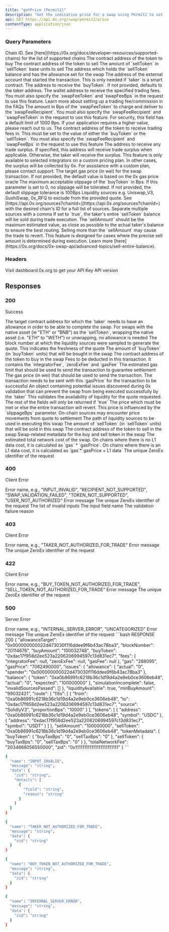 ```yaml
---
title: "getPrice (Permit2)"
description: "Get the indicative price for a swap using Permit2 to set allowances"
api: GET https://api.0x.org/swap/permit2/price
contentType: application/json
---
```


### Query Parameters
<ParamField path="chainId" type="integer" required>
Chain ID. See [here](https://0x.org/docs/developer-resources/supported-chains) for the list of supported chains
</ParamField>

<ParamField path="buyToken" type="string" required>
The contract address of the token to buy
</ParamField>

<ParamField path="sellToken" type="string" required>
The contract address of the token to sell
</ParamField>

<ParamField path="sellAmount" type="string" required>
The amount of `sellToken` in `sellToken` base units to sell
</ParamField>

<ParamField path="taker" type="string">
The address which holds the `sellToken` balance and has the allowance set for the swap
</ParamField>

<ParamField path="txOrigin" type="string">
The address of the external account that started the transaction. This is only needed if `taker` is a smart contract.
</ParamField>

<ParamField path="recipient" type="string">
The address to receive the `buyToken`. If not provided, defaults to the taker address.
</ParamField>

<ParamField path="swapFeeRecipient" type="string">
The wallet address to receive the specified trading fees. You must also specify the `swapFeeToken` and `swapFeeBps` in the request to use this feature. Learn more about setting up a trading fee/commission in the FAQs
</ParamField>

<ParamField path="swapFeeBps" type="integer">
The amount in Bps of the `swapFeeToken` to charge and deliver to the `swapFeeRecipient`. You must also specify the `swapFeeRecipient` and `swapFeeToken` in the request to use this feature. For security, this field has a default limit of 1000 Bps. If your application requires a higher value, please reach out to us.
</ParamField>

<ParamField path="swapFeeToken" type="string">
The contract address of the token to receive trading fees in. This must be set to the value of either the `buyToken` or the `sellToken`. You must also specify the `swapFeeRecipient` and `swapFeeBps` in the request to use this feature
</ParamField>

<ParamField path="tradeSurplusRecipient" type="string">
The address to receive any trade surplus. If specified, this address will receive trade surplus when applicable. Otherwise, the taker will receive the surplus. This feature is only available to selected integrators on a custom pricing plan. In other cases, the surplus will be collected by 0x. For assistance with a custom plan, please contact support.
</ParamField>

<ParamField path="gasPrice" type="string">
The target gas price (in wei) for the swap transaction. If not provided, the default value is based on the 0x gas price oracle
</ParamField>

<ParamField path="slippageBps" type="integer">
The maximum acceptable slippage of the `buyToken` in Bps. If this parameter is set to 0, no slippage will be tolerated. If not provided, the default slippage tolerance is 100Bps
</ParamField>

<ParamField path="excludedSources" type="string">
Liquidity sources e.g. Uniswap_V3, SushiSwap, 0x_RFQ to exclude from the provided quote. See [https://api.0x.org/sources?chainId=](https://api.0x.org/sources?chainId=) with the desired chain's ID for a full list of sources. Separate multiple sources with a comma
</ParamField>

<ParamField path="sellEntireBalance" type="string">
If set to `true`, the taker's entire `sellToken` balance will be sold during trade execution. The `sellAmount` should be the maximum estimated value, as close as possible to the actual taker's balance to ensure the best routing. Selling more than the `sellAmount` may cause the trade to revert. This feature is designed for cases where the precise sell amount is determined during execution. Learn more [here](https://0x.org/docs/0x-swap-api/advanced-topics/sell-entire-balance).
</ParamField>

### Headers
<ParamField path="0x-api-key" type="string" required>
Visit dashboard.0x.org to get your API Key
</ParamField>

<ParamField path="0x-version" type="string" required>
API version
</ParamField>

## Responses

### 200
Success

<Expandable title="Response body">
<ResponseField name="allowanceTarget" type="string" required>
The target contract address for which the `taker` needs to have an allowance in order to be able to complete the swap. For swaps with the native asset (ie "ETH" or "BNB") as the `sellToken`, wrapping the native asset (i.e. "ETH" to "WETH") or unwrapping, no allowance is needed
</ResponseField>

<ResponseField name="blockNumber" type="string" required>
The block number at which the liquidity sources were sampled to generate the quote. This indicates the freshness of the quote
</ResponseField>

<ResponseField name="buyAmount" type="string" required>
The amount of `buyToken` (in `buyToken` units) that will be bought in the swap
</ResponseField>

<ResponseField name="buyToken" type="string" required>
The contract address of the token to buy in the swap
</ResponseField>

<ResponseField name="fees" type="object" required>
Fees to be deducted in this transaction. It contains the `integratorFee`, `zeroExFee` and `gasFee`
</ResponseField>

<ResponseField name="gas" type="string" required>
The estimated gas limit that should be used to send the transaction to guarantee settlement
</ResponseField>

<ResponseField name="gasPrice" type="string" required>
The gas price (in wei) that should be used to send the transaction. The transaction needs to be sent with this `gasPrice` for the transaction to be successful
</ResponseField>

<ResponseField name="issues" type="object" required>
An object containing potential issues discovered during 0x validation that can prevent the swap from being executed successfully by the `taker`
</ResponseField>

<ResponseField name="liquidityAvailable" type="boolean" required>
This validates the availability of liquidity for the quote requested. The rest of the fields will only be returned if `true`
</ResponseField>

<ResponseField name="minBuyAmount" type="string" required>
The price which must be met or else the entire transaction will revert. This price is influenced by the `slippageBps` parameter. On-chain sources may encounter price movements from quote to settlement
</ResponseField>

<ResponseField name="path" type="object" required>
The path of liquidity sources to be used in executing this swap
</ResponseField>

<ResponseField name="sellAmount" type="string" required>
The amount of `sellToken` (in `sellToken` units) that will be sold in this swap
</ResponseField>

<ResponseField name="sellToken" type="string" required>
The contract address of the token to sell in the swap
</ResponseField>

<ResponseField name="metadata" type="object" required>
Swap-related metadata for the buy and sell token in the swap
</ResponseField>

<ResponseField name="totalNetworkFee" type="string" required>
The estimated total network cost of the swap. On chains where there is no L1 data cost, it is calculated as `gas` * `gasPrice`. On chains where there is an L1 data cost, it is calculated as `gas`*`gasPrice + L1 data`
</ResponseField>

<ResponseField name="zid" type="string" required>
The unique ZeroEx identifier of the request
</ResponseField>
</Expandable>

















### 400
Client Error

<Expandable title="Response body">
<ResponseField name="name" type="string" required>
Error name, e.g., "INPUT_INVALID", "RECIPIENT_NOT_SUPPORTED", "SWAP_VALIDATION_FAILED", "TOKEN_NOT_SUPPORTED", "USER_NOT_AUTHORIZED"
</ResponseField>

<ResponseField name="message" type="string" required>
Error message
</ResponseField>

<ResponseField name="data" type="object" required>
<Expandable>
<ResponseField name="zid" type="string" required>
The unique ZeroEx identifier of the request
</ResponseField>

<ResponseField name="details" type="array" required>
The list of invalid inputs
</ResponseField>
<Expandable>
<ResponseField name="field" type="string" required>
The input field name
</ResponseField>

<ResponseField name="reason" type="string" required>
The validation failure reason
</ResponseField>
</Expandable>
</Expandable>

</ResponseField>
</Expandable>


### 403
Client Error

<Expandable title="Response body">
<ResponseField name="name" type="string" required>
Error name, e.g., "TAKER_NOT_AUTHORIZED_FOR_TRADE"
</ResponseField>

<ResponseField name="message" type="string" required>
Error message
</ResponseField>

<ResponseField name="data" type="object" required>
<Expandable>
<ResponseField name="zid" type="string" required>
The unique ZeroEx identifier of the request
</ResponseField>
</Expandable>
</ResponseField>
</Expandable>


### 422
Client Error

<Expandable title="Response body">
<ResponseField name="name" type="string" required>
Error name, e.g., "BUY_TOKEN_NOT_AUTHORIZED_FOR_TRADE", "SELL_TOKEN_NOT_AUTHORIZED_FOR_TRADE"
</ResponseField>

<ResponseField name="message" type="string" required>
Error message
</ResponseField>

<ResponseField name="data" type="object" required>
<Expandable>
<ResponseField name="zid" type="string" required>
The unique ZeroEx identifier of the request
</ResponseField>
</Expandable>
</ResponseField>
</Expandable>


### 500
Server Error

<Expandable title="Response body">
<ResponseField name="name" type="string" required>
Error name, e.g., "INTERNAL_SERVER_ERROR", "UNCATEGORIZED"
</ResponseField>

<ResponseField name="message" type="string" required>
Error message
</ResponseField>

<ResponseField name="data" type="object" required>
<Expandable>
<ResponseField name="zid" type="string" required>
The unique ZeroEx identifier of the request
</ResponseField>
</Expandable>
</ResponseField>
</Expandable>


<ResponseExample>
```bash RESPONSE 200
{
  "allowanceTarget": "0x000000000022d473030f116ddee9f6b43ac78ba3",
  "blockNumber": "20114676",
  "buyAmount": "100032748",
  "buyToken": "0xdac17f958d2ee523a2206206994597c13d831ec7",
  "fees": {
    "integratorFee": null,
    "zeroExFee": null,
    "gasFee": null
  },
  "gas": "288095",
  "gasPrice": "7062490000",
  "issues": {
    "allowance": {
      "actual": "0",
      "spender": "0x000000000022d473030f116ddee9f6b43ac78ba3"
    },
    "balance": {
      "token": "0xa0b86991c6218b36c1d19d4a2e9eb0ce3606eb48",
      "actual": "0",
      "expected": "100000000"
    },
    "simulationIncomplete": false,
    "invalidSourcesPassed": []
  },
  "liquidityAvailable": true,
  "minBuyAmount": "99032421",
  "route": {
    "fills": [
      {
        "from": "0xa0b86991c6218b36c1d19d4a2e9eb0ce3606eb48",
        "to": "0xdac17f958d2ee523a2206206994597c13d831ec7",
        "source": "SolidlyV3",
        "proportionBps": "10000"
      }
    ],
    "tokens": [
      {
        "address": "0xa0b86991c6218b36c1d19d4a2e9eb0ce3606eb48",
        "symbol": "USDC"
      },
      {
        "address": "0xdac17f958d2ee523a2206206994597c13d831ec7",
        "symbol": "USDT"
      }
    ]
  },
  "sellAmount": "100000000",
  "sellToken": "0xa0b86991c6218b36c1d19d4a2e9eb0ce3606eb48",
  "tokenMetadata": {
    "buyToken": {
      "buyTaxBps": "0",
      "sellTaxBps": "0"
    },
    "sellToken": {
      "buyTaxBps": "0",
      "sellTaxBps": "0"
    }
  },
  "totalNetworkFee": "2034668056550000",
  "zid": "0x111111111111111111111111"
}
```

```bash RESPONSE 400
{
  "name": "INPUT_INVALID",
  "message": "string",
  "data": {
    "zid": "string",
    "details": [
      {
        "field": "string",
        "reason": "string"
      }
    ]
  }
}
```

```bash RESPONSE 403
{
  "name": "TAKER_NOT_AUTHORIZED_FOR_TRADE",
  "message": "string",
  "data": {
    "zid": "string"
  }
}
```

```bash RESPONSE 422
{
  "name": "BUY_TOKEN_NOT_AUTHORIZED_FOR_TRADE",
  "message": "string",
  "data": {
    "zid": "string"
  }
}
```

```bash RESPONSE 500
{
  "name": "INTERNAL_SERVER_ERROR",
  "message": "string",
  "data": {
    "zid": "string"
  }
}
```
</ResponseExample>